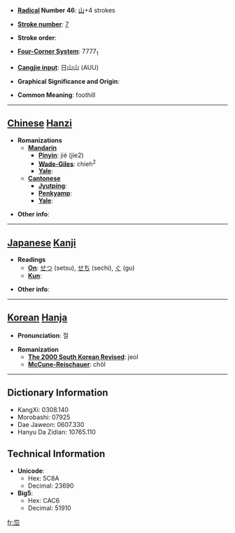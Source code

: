 * '''[[Wiktionary:Chinese radical index| Radical]] Number 46''': [[Wiktionary:Chinese radical index 山|山]]+4 strokes

* '''[[Wiktionary:Chinese total strokes index|Stroke number]]''': [[Wiktionary:Chinese total strokes index 7|7]]

* '''Stroke order''': 

* '''[[Wiktionary:Chinese four corner index|Four-Corner System]]''': 7777<sub>1</sub>

* '''[[Wiktionary:Chinese Cangjie index|Cangjie input]]''': 日山山 (AUU)

* '''Graphical Significance and Origin''': 

* '''Common Meaning''': foothill

----

== [[Chinese]] [[Hanzi]] ==

* '''Romanizations'''
** '''[[Mandarin]]'''
*** '''[[Pinyin]]''': jié (jie2)
*** '''[[Wade-Giles]]''': chieh<sup>2</sup>
*** '''[[Yale]]''': 
** '''[[Cantonese]]'''
*** '''[[Jyutping]]''':
*** '''[[Penkyamp]]''': 
*** '''[[Yale]]''': 

* '''Other info''': 

----

== [[Japanese]] [[Kanji]] ==

* '''Readings'''
** '''[[On]]''': [[せつ]] (setsu), [[せち]] (sechi), [[ぐ]] (gu)
** '''[[Kun]]''': 

* '''Other info''':  

----

== [[Korean]] [[Hanja]] ==

* '''Pronunciation''': 절

* '''Romanization'''
** '''[[The 2000 South Korean Revised Romanization|The 2000 South Korean Revised]]''': jeol
** '''[[McCune-Reischauer]]''': chŏl

----

== Dictionary Information ==

* KangXi: 0308.140
* Morobashi: 07925
* Dae Jaweon: 0607.330
* Hanyu Da Zidian: 10765.110

== Technical Information ==

* '''Unicode''':
** Hex: 5C8A
** Decimal: 23690
* '''Big5''':
** Hex: CAC6
** Decimal: 51910

[[fr:岊]]